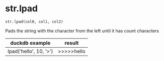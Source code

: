 # str.lpad { #duckops.str.lpad }

`str.lpad(col0, col1, col2)`

Pads the string with the character from the left until it has count characters

| duckdb example | result |
| -------------- | ------ |
| lpad('hello', 10, '>') | >>>>>hello |
